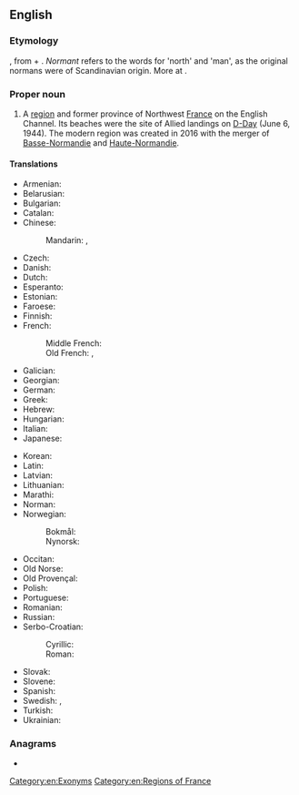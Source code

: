 ==English==
{{wikipedia}}

===Etymology===
{{etyl|fro|en}} {{m|fro|Normendie}}, from {{m|fro|normant}} + {{m|fro|-ie}}. ''Normant'' refers to the {{etyl|gem|en}} words for 'north' and 'man', as the original normans were of Scandinavian origin. More at {{l|en|Norman}}.

===Proper noun===
{{en-proper noun}}

# A [[region]] and former province of Northwest [[France]] on the English Channel. Its beaches were the site of Allied landings on [[D-Day]] (June 6, 1944). The modern region was created in 2016 with the merger of [[Basse-Normandie]] and [[Haute-Normandie]].

====Translations====
{{trans-top|region of France}}
* Armenian: {{t|hy|Նորմանդիա}}
* Belarusian: {{t|be|Нармандыя|f}}
* Bulgarian: {{t|bg|Нормандия|f|tr=Normándija|sc=Cyrl}}
* Catalan: {{t|ca|Normandia|f}}
* Chinese:
*: Mandarin: {{t+|cmn|諾曼底|sc=Hani}}, {{t+|cmn|诺曼底|tr=Nuòmàndǐ|sc=Hani}}
* Czech: {{t+|cs|Normandie|f}}
* Danish: {{t|da|Normandiet}}
* Dutch: {{t+|nl|Normandië|n}}
* Esperanto: {{t|eo|Normandio}}
* Estonian: {{t|et|Normandia}}
* Faroese: {{t|fo|Norðmandíið|n}}
* Finnish: {{t+|fi|Normandia}}
* French: {{t+|fr|Normandie|f}}
*: Middle French: {{t|frm|Normendie}}
*: Old French: {{t|fro|Normandie}}, {{t|fro|Normendie}}
* Galician: {{t+|gl|Normandía|f}}
* Georgian: {{t|ka|ნორმანდია}}
* German: {{t+|de|Normandie|f}}
* Greek: {{t|el|Νορμανδία|f}}
* Hebrew: {{t|he|נורמנדי|f|tr=normandi}}
* Hungarian: {{t+|hu|Normandia}}
* Italian: {{t+|it|Normandia|f}}
* Japanese: {{t|ja|ノルマンディー|tr=Norumandī|sc=Jpan}}
{{trans-mid}}
* Korean: {{t|ko|노르망디}}
* Latin: {{t|la|Normannia|f}}
* Latvian: {{t|lv|Normandija|f}}
* Lithuanian: {{t|lt|Normandija|f}}
* Marathi: {{t|mr|नॉर्मंडी|tr=nǒrmaṃḍī|sc=Deva}}
* Norman: {{t|nrf|Nouormandie|f}}
* Norwegian:
*: Bokmål: {{t|nb|Normandie|f}}
*: Nynorsk: {{t|nn|Normandie|f}}
* Occitan: {{t|oc|Normandia|f}}
* Old Norse: {{t|non|Norðmandí|n}}
* Old Provençal: {{t|pro|Normandia}}
* Polish: {{t+|pl|Normandia|f}}
* Portuguese: {{t+|pt|Normandia|f}}
* Romanian: {{t|ro|Normandia|f}}
* Russian: {{t+|ru|Норма́ндия|f}}
* Serbo-Croatian: 
*: Cyrillic: {{t|sh|Нормандија|f}}
*: Roman: {{t+|sh|Normandija|f}}
* Slovak: {{t|sk|Normandia|f}}
* Slovene: {{t+|sl|Normandíja|f}}
* Spanish: {{t|es|Normandía|f}}
* Swedish: {{t|sv|Normandie|n}}, {{t|sv|Normandiet|n}}
* Turkish: {{t+|tr|Normandiya}}
* Ukrainian: {{t|uk|Нормандія|f}}
{{trans-bottom}}

===Anagrams===
* {{anagrams|en|andronym|monandry}}

[[Category:en:Exonyms]]
[[Category:en:Regions of France]]